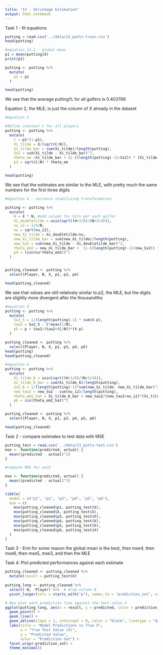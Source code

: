 ```yaml
---
title: "13 - Shrinkage Estimation"
output: html_notebook
---
```


Task 1 - fit equations 

```r
putting = read.csv('../data/13_putts-train.csv')
head(putting)

#equation 13.1 - global mean 
p1 = mean(putting$X)
print(p1) 

putting <- putting %>% 
  mutate(
    p1 = p1
  )

head(putting)
```
We see that the average putting% for all golfers is 0.403766 

Equation 2, the MLE, is just the column of X already in the dataset 

```r
#equation 3 

#define constant C for all players
putting <- putting %>% 
  mutate(
    C = p1*(1-p1),
    Xi_tilde = X/(sqrt(C/N)), 
    Xi_tilde_bar = sum(Xi_tilde)/length(putting),
    Sx2 = sum(Xi_tilde - Xi_tilde_bar)^2,
    theta_em =Xi_tilde_bar + (1-((length(putting)-1)/Sx2)) * (Xi_tilde - Xi_tilde_bar ),
    p3 = sqrt(C/N) * theta_em
  )

head(putting)
```

We see that the estimates are similar to the MLE, with pretty much the same numbers for the first three digits

```r
#equation 4 - variance stabilizing transformation

putting <- putting %>% 
  mutate(
    H = X * N, #add column for hits per each golfer
    Xi_doubletilde = asin(sqrt((H+3/8)/(N+3/4))), 
    nu_i2 = 1/4/N,
    nu = sqrt(nu_i2),
    new_Xi_tilde = Xi_doubletilde/nu,
    new_Xi_tilde_bar = sum(new_Xi_tilde)/length(putting),
    new_Sx2 = sum(new_Xi_tilde - Xi_doubletilde_bar)^2,
    theta_em2 = new_Xi_tilde_bar +  (1-((length(putting)-1)/new_Sx2)) *(new_Xi_tilde - new_Xi_tilde_bar),
    p4 = (sin(nu*theta_em2))^2
  )


putting_cleaned <- putting %>% 
  select(Player, N, X, p1, p3, p4)

head(putting_cleaned)
```

We see that values are still relatively similar to p2, the MLE, but the digits are slightly more divergent after the thousandths

```r
#equation 5 
putting <- putting %>% 
  mutate(
    Sx2_5 = 1/(length(putting)-1) * sum(X-p),
    tau2 = Sx2_5 - C*mean(1/N),
    p5 = p + tau2/(tau2+(C/N))*(X-p)
  )

putting_cleaned <- putting %>% 
  select(Player, N, X, p1, p3, p4, p5)
head(putting)
head(putting_cleaned)
```
```r
#equation 6 
putting <- putting %>% 
  mutate(
    Xi_tilde_6 = asin(sqrt((H+3/8)/(N+3/4))),
    Xi_tilde_6_bar = sum(Xi_tilde_6)/length(putting),
    Sx2_6 = 1/(length(putting)-1)*sum(new_Xi_tilde- new_Xi_tilde_bar)^2,
    new_tau2 = new_Sx2 - sum(nu_i2)/length(putting),
    theta_em2_hat = Xi_tilde_6_bar + new_tau2/(new_tau2+nu_i2)*(Xi_tilde_6-Xi_tilde_6_bar),
    p6 = sin(theta_em2_hat)^2
  )

putting_cleaned <- putting %>% 
  select(Player, N, X, p1, p3, p4, p5, p6)

head(putting_cleaned)
```
Task 2 - compare estimates to test data with MSE 

```r
putting_test = read.csv('../data/13_putts-test.csv')
mse <- function(predicted, actual) {
  mean((predicted - actual)^2)
}

#compute MSE for each 

mse <- function(predicted, actual) {
  mean((predicted - actual)^2)
}

tibble(
  model = c("p1", "p2", "p3", "p4", "p5", "p6"),
  mse = c(
    mse(putting_cleaned$p1, putting_test$X),
    mse(putting_cleaned$X, putting_test$X),
    mse(putting_cleaned$p3, putting_test$X),
    mse(putting_cleaned$p4, putting_test$X),
    mse(putting_cleaned$p5, putting_test$X),
    mse(putting_cleaned$p6, putting_test$X)
  )
)

```
Task 3 - Erm for some reason the global mean is the best, then mse4, then mse6, then mse5, mse3, and then the MLE

Task 4: Plot predicted performances against each estimate
```r
putting_cleaned <- putting_cleaned %>% 
  mutate(result = putting_test$X)
  
putting_long <- putting_cleaned %>%
  select(-N, -Player) %>%  # drop column N
  pivot_longer(cols = starts_with("p"), names_to = "prediction_set", values_to = "predicted")

# Now plot each prediction line against the test value X
ggplot(putting_long, aes(x = result, y = predicted, color = prediction_set)) +
  geom_point() +
  geom_line() +
  geom_abline(slope = 1, intercept = 0, color = "black", linetype = "dashed") +
  labs(title = "Model Predictions vs True X",
       x = "True Test Value (X)",
       y = "Predicted Value",
       color = "Prediction Set") +
  facet_wrap(~prediction_set) +
  theme_minimal()
```


